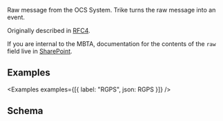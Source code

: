 ---
---


Raw message from the OCS System. Trike turns the raw message into an event.

Originally described in [RFC4](https://github.com/mbta/technology-docs/blob/main/rfcs/accepted/0004-socket-proxy-ocs-cloudevents.md).

If you are internal to the MBTA, documentation for the contents of the `raw` field live in [SharePoint](https://mbta.sharepoint.com/:w:/r/sites/CTD/Shared%20Documents/General/Transit%20Tech%20CTD-wide/Transit%20Data/Product%20Documentation/RTR%20+%20Prediction%20Analyzer/Notes/ocs_messages.docx?d=wd7d5fea4e2104a4cac86b296e3083a47&csf=1&web=1&e=0vRTqp).

## Examples

<Examples examples={[{ label: "RGPS", json: RGPS }]} />

## Schema

<EventSchemaPath event="com.mbta.ocs.raw_message" />
